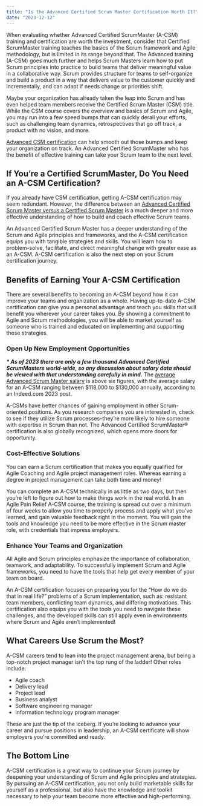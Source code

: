 ```yaml
---
title: "Is the Advanced Certified Scrum Master Certification Worth It?"
date: "2023-12-12"
---
```


When evaluating whether Advanced Certified ScrumMaster (A-CSM) training and certification are worth the investment, consider that Certified ScrumMaster training teaches the basics of the Scrum framework and Agile methodology, but is limited in its range beyond that. The Advanced training (A-CSM) goes much further and helps Scrum Masters learn how to put Scrum principles into practice to build teams that deliver meaningful value in a collaborative way. Scrum provides structure for teams to self-organize and build a product in a way that delivers value to the customer quickly and incrementally, and can adapt if needs change or priorities shift.

Maybe your organization has already taken the leap into Scrum and has even helped team members receive the Certified Scrum Master (CSM) title. While the CSM course covers the overview and basics of Scrum and Agile, you may run into a few speed bumps that can quickly derail your efforts, such as challenging team dynamics, retrospectives that go off track, a product with no vision, and more.

[Advanced CSM certification](/advanced-certified-scrummaster-acsm-training) can help smooth out those bumps and keep your organization on track. An Advanced Certified ScrumMaster who has the benefit of effective training can take your Scrum team to the next level.

## If You’re a Certified ScrumMaster, Do You Need an A-CSM Certification?

If you already have CSM certification, getting A-CSM certification may seem redundant. However, the difference between an [Advanced Certified Scrum Master versus a Certified Scrum Master](/advanced-certified-scrum-masters-versus-certified-scrum-masters) is a much deeper and more effective understanding of how to build and coach effective Scrum teams.

An Advanced Certified Scrum Master has a deeper understanding of the Scrum and Agile principles and frameworks, and the A-CSM certification equips you with tangible strategies and skills. You will learn how to problem-solve, facilitate, and direct meaningful change with greater ease as an A-CSM. A-CSM certification is also the next step on your Scrum certification journey.

## Benefits of Earning Your A-CSM Certification

There are several benefits to becoming an A-CSM beyond how it can improve your teams and organization as a whole. Having up-to-date A-CSM certification can give you a personal advantage and teach you skills that will benefit you wherever your career takes you. By showing a commitment to Agile and Scrum methodologies, you will be able to market yourself as someone who is trained and educated on implementing and supporting these strategies.

### Open Up New Employment Opportunities

_**\* As of 2023 there are only a few thousand Advanced Certified ScrumMasters world-wide, so any discussion about salary data should be viewed with that understanding carefully in mind.**_ The [average Advanced Scrum Master salary](/advanced-scrum-master-salary) is above six figures, with the average salary for an A-CSM ranging between $118,000 to $130,000 annually, according to an Indeed.com 2023 post.

A-CSMs have better chances of gaining employment in other Scrum-oriented positions. As you research companies you are interested in, check to see if they utilize Scrum processes–they’re more likely to hire someone with expertise in Scrum than not. The Advanced Certified ScrumMaster® certification is also globally recognized, which opens more doors for opportunity.

### Cost-Effective Solutions

You can earn a Scrum certification that makes you equally qualified for Agile Coaching and Agile project management roles. Whereas earning a degree in project management can take both time and money!

You can complete an A-CSM technically in as little as two days, but then you’re left to figure out how to make things work in the real world. In an Agile Pain Relief A-CSM course, the training is spread out over a minimum of four weeks to allow you time to properly process and apply what you’ve learned, and gain valuable feedback right in the moment. You will gain the tools and knowledge you need to be more effective in the Scrum master role, with credentials that impress employers.

### Enhance Your Teams and Organization

All Agile and Scrum principles emphasize the importance of collaboration, teamwork, and adaptability. To successfully implement Scrum and Agile frameworks, you need to have the tools that help get every member of your team on board.

An A-CSM certification focuses on preparing you for the “How do we do that in real life?” problems of a Scrum implementation, such as: resistant team members, conflicting team dynamics, and differing motivations. This certification also equips you with the tools you need to navigate these challenges, and the developed skills can still apply even in environments where Scrum and Agile aren’t implemented!

## What Careers Use Scrum the Most?

A-CSM careers tend to lean into the project management arena, but being a top-notch project manager isn’t the top rung of the ladder! Other roles include:

- Agile coach
- Delivery lead
- Project lead
- Business analyst
- Software engineering manager
- Information technology program manager

These are just the tip of the iceberg. If you’re looking to advance your career and pursue positions in leadership, an A-CSM certificate will show employers you’re committed and ready.

## The Bottom Line

A-CSM certification is a great way to continue your Scrum journey by deepening your understanding of Scrum and Agile principles and strategies. By pursuing an A-CSM certification, you not only build marketable skills for yourself as a professional, but also have the knowledge and toolkit necessary to help your team become more effective and high-performing.
